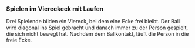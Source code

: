 ### Spielen im Viereckeck mit Laufen

Drei Spielende bilden ein Viereck, bei dem eine Ecke frei bleibt. Der Ball wird diagonal ins Spiel gebracht und danach immer zu der Person gespielt, die sich nicht bewegt hat. Nachdem dem Ballkontakt, läuft die Person in die freie Ecke.

